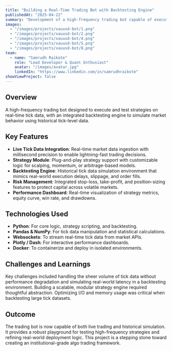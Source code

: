 ---
title: "Building a Real-Time Trading Bot with Backtesting Engine"
publishedAt: "2025-04-22"
summary: "Development of a high-frequency trading bot capable of executing trades on live tick data and simulating real-time strategies using historical tick data."
images:
  - "/images/projects/xauusd-bot/1.png"
  - "/images/projects/xauusd-bot/2.png"
  - "/images/projects/xauusd-bot/4.png"
  - "/images/projects/xauusd-bot/5.png"
  - "/images/projects/xauusd-bot/8.png"
team:
  - name: "Samrudh Raikote"
    role: "Lead Developer & Quant Enthusiast"
    avatar: "/images/avatar.jpg"
    linkedIn: "https://www.linkedin.com/in/samrudhraikote"
showViewProject: false
---

## Overview

A high-frequency trading bot designed to execute and test strategies on real-time tick data, with an integrated backtesting engine to simulate market behavior using historical tick-level data.

## Key Features

- **Live Tick Data Integration**: Real-time market data ingestion with millisecond precision to enable lightning-fast trading decisions.
- **Strategy Module**: Plug-and-play strategy support with customizable logic for scalping, momentum, or arbitrage-based models.
- **Backtesting Engine**: Historical tick data simulation environment that mimics real-world execution delays, slippage, and order fills.
- **Risk Management**: Integrated stop-loss, take-profit, and position-sizing features to protect capital across volatile markets.
- **Performance Dashboard**: Real-time visualization of strategy metrics, equity curve, win rate, and drawdowns.

## Technologies Used

- **Python**: For core logic, strategy scripting, and backtesting.
- **Pandas & NumPy**: For tick data manipulation and statistical calculations.
- **Websockets**: To stream real-time tick data from market APIs.
- **Plotly / Dash**: For interactive performance dashboards.
- **Docker**: To containerize and deploy in isolated environments.

## Challenges and Learnings

Key challenges included handling the sheer volume of tick data without performance degradation and simulating real-world latency in a backtesting environment. Building a scalable, modular strategy engine required thoughtful abstraction. Optimizing I/O and memory usage was critical when backtesting large tick datasets.

## Outcome

The trading bot is now capable of both live trading and historical simulation. It provides a robust playground for testing high-frequency strategies and refining real-world deployment logic. This project is a stepping stone toward creating an institutional-grade algo trading framework.

